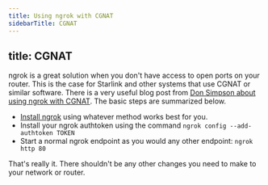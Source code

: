 ```yaml
---
title: Using ngrok with CGNAT
sidebarTitle: CGNAT
---
```


title: CGNAT
---


ngrok is a great solution when you don't have access to open ports on your router. This is the case for Starlink and other systems that use CGNAT or similar software. There is a very useful blog post from [Don Simpson about using ngrok with CGNAT](https://www.donaldsimpson.co.uk/using-ngrok-to-work-around-carrier-grade-nat-cgnat). The basic steps are summarized below.

- [Install ngrok](https://download.ngrok.com) using whatever method works best for you.
- Install your ngrok authtoken using the command `ngrok config --add-authtoken TOKEN`
- Start a normal ngrok endpoint as you would any other endpoint: `ngrok http 80`

That's really it. There shouldn't be any other changes you need to make to your network or router.
